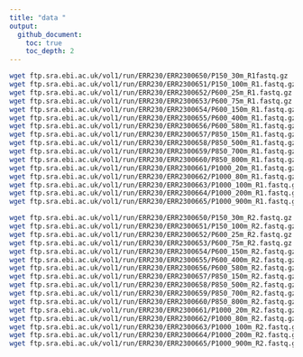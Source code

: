 ```yaml
---
title: "data "
output: 
  github_document:
    toc: true
    toc_depth: 2
---
```



```bash
wget ftp.sra.ebi.ac.uk/vol1/run/ERR230/ERR2300650/P150_30m_R1fastq.gz
wget ftp.sra.ebi.ac.uk/vol1/run/ERR230/ERR2300651/P150_100m_R1.fastq.gz
wget ftp.sra.ebi.ac.uk/vol1/run/ERR230/ERR2300652/P600_25m_R1.fastq.gz
wget ftp.sra.ebi.ac.uk/vol1/run/ERR230/ERR2300653/P600_75m_R1.fastq.gz
wget ftp.sra.ebi.ac.uk/vol1/run/ERR230/ERR2300654/P600_150m_R1.fastq.gz
wget ftp.sra.ebi.ac.uk/vol1/run/ERR230/ERR2300655/P600_400m_R1.fastq.gz
wget ftp.sra.ebi.ac.uk/vol1/run/ERR230/ERR2300656/P600_580m_R1.fastq.gz
wget ftp.sra.ebi.ac.uk/vol1/run/ERR230/ERR2300657/P850_150m_R1.fastq.gz
wget ftp.sra.ebi.ac.uk/vol1/run/ERR230/ERR2300658/P850_500m_R1.fastq.gz
wget ftp.sra.ebi.ac.uk/vol1/run/ERR230/ERR2300659/P850_700m_R1.fastq.gz
wget ftp.sra.ebi.ac.uk/vol1/run/ERR230/ERR2300660/P850_800m_R1.fastq.gz
wget ftp.sra.ebi.ac.uk/vol1/run/ERR230/ERR2300661/P1000_20m_R1.fastq.gz
wget ftp.sra.ebi.ac.uk/vol1/run/ERR230/ERR2300662/P1000_80m_R1.fastq.gz
wget ftp.sra.ebi.ac.uk/vol1/run/ERR230/ERR2300663/P1000_100m_R1.fastq.gz
wget ftp.sra.ebi.ac.uk/vol1/run/ERR230/ERR2300664/P1000_200m_R1.fastq.gz
wget ftp.sra.ebi.ac.uk/vol1/run/ERR230/ERR2300665/P1000_900m_R1.fastq.gz

wget ftp.sra.ebi.ac.uk/vol1/run/ERR230/ERR2300650/P150_30m_R2.fastq.gz
wget ftp.sra.ebi.ac.uk/vol1/run/ERR230/ERR2300651/P150_100m_R2.fastq.gz
wget ftp.sra.ebi.ac.uk/vol1/run/ERR230/ERR2300652/P600_25m_R2.fastq.gz
wget ftp.sra.ebi.ac.uk/vol1/run/ERR230/ERR2300653/P600_75m_R2.fastq.gz
wget ftp.sra.ebi.ac.uk/vol1/run/ERR230/ERR2300654/P600_150m_R2.fastq.gz
wget ftp.sra.ebi.ac.uk/vol1/run/ERR230/ERR2300655/P600_400m_R2.fastq.gz
wget ftp.sra.ebi.ac.uk/vol1/run/ERR230/ERR2300656/P600_580m_R2.fastq.gz
wget ftp.sra.ebi.ac.uk/vol1/run/ERR230/ERR2300657/P850_150m_R2.fastq.gz
wget ftp.sra.ebi.ac.uk/vol1/run/ERR230/ERR2300658/P850_500m_R2.fastq.gz
wget ftp.sra.ebi.ac.uk/vol1/run/ERR230/ERR2300659/P850_700m_R2.fastq.gz
wget ftp.sra.ebi.ac.uk/vol1/run/ERR230/ERR2300660/P850_800m_R2.fastq.gz
wget ftp.sra.ebi.ac.uk/vol1/run/ERR230/ERR2300661/P1000_20m_R2.fastq.gz
wget ftp.sra.ebi.ac.uk/vol1/run/ERR230/ERR2300662/P1000_80m_R2.fastq.gz
wget ftp.sra.ebi.ac.uk/vol1/run/ERR230/ERR2300663/P1000_100m_R2.fastq.gz
wget ftp.sra.ebi.ac.uk/vol1/run/ERR230/ERR2300664/P1000_200m_R2.fastq.gz
wget ftp.sra.ebi.ac.uk/vol1/run/ERR230/ERR2300665/P1000_900m_R2.fastq.gz
```


